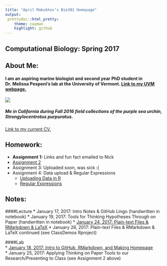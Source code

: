 ```yaml
---
title: "April Makukhov’s Bio381 Homepage"
output:
 prettydoc::html_pretty:
    theme: cayman
    highlight: github
---
```


## Computational Biology: Spring 2017


## About Me:
#### I am an aspiring marine biologist and second year PhD student in Dr. Melissa Pespeni's lab at the University of Vermont. [Link to my UVM webpage.](http://www.uvm.edu/~biology/?Page=students/makukhov.php&SM=facultysubmenu.html)

![](IMG_2250.jpg)

##### Me in California during Fall 2016 field collections of the purple sea urchin, *Strongylocentrotus purpuratus*.


[Link to my current CV.](MAKUKHOV_April_CV_January2017.docx)

## Homework:

* **Assignment 1:** Links and fun fact emailed to Nick     
* [Assignment 2](Homework02.html)
* Assignment 3: Uploaded soon, was sick :(
* Assignment 4: Data upload & Regular Expressions
    + [Uploading Data in R](Assignment4_DataUploadInR.html)
    + [Regular Expressions](Assignment4_RegEx.html)
  

## Notes:

####Lecture
* January 17, 2017: Intro Notes & GitHub Lingo (handwritten in notebook)
* January 19, 2017: Tools for Thinking Hypotheses Through on Paper (handwritten in notebook)
* [January 24, 2017: Plain-text Files & RMarkdown & LaTeX](2017-01-24-CompBioLectureNotes.txt) 
* January 26, 2017: Plain-text Files & RMarkdown & LaTeX continued (see ClassDemos Rproject)



####Lab   
* [January 18, 2017: Intro to GitHub, RMarkdown, and Making Homepage](2017-01-18-NotesOnGitHubSetup-Intro.txt)   
* January 25, 2017: Applying Thinking on Paper Tools to our Research/Presenting to Class (see Assignment 2 above)